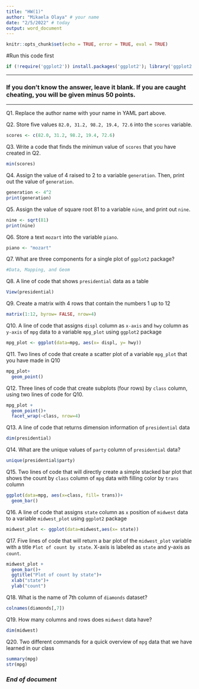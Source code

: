 ```yaml
---
title: "HW(1)"
author: "Mikaela Olaya" # your name
date: "2/5/2022" # today
output: word_document
---
```


```r
knitr::opts_chunk$set(echo = TRUE, error = TRUE, eval = TRUE)
```

#Run this code first
```r
if (!require('ggplot2')) install.packages('ggplot2'); library('ggplot2') 
```

***
### If you don't know the answer, leave it blank. If you are caught cheating, you will be given minus 50 points.   
***

Q1. Replace the author name with your name in YAML part above. 

Q2. Store five values `82.0, 31.2, 98.2, 19.4, 72.6` into the `scores` variable.
```r
scores <- c(82.0, 31.2, 98.2, 19.4, 72.6)
```

Q3. Write a code that finds the minimun value of `scores` that you have created in Q2.
```r
min(scores)
```

Q4. Assign the value of 4 raised to 2 to a variable `generation`. Then, print out the value of `generation`.
```r
generation <- 4^2
print(generation)
```

Q5. Assign the value of square root 81 to a variable `nine`, and print out `nine`.
```r
nine <- sqrt(81)
print(nine)
```

Q6. Store a text `mozart` into the variable `piano`.
```r
piano <- "mozart"
```

Q7. What are three components for a single plot of `ggplot2` package? 
```r

#Data, Mapping, and Geom 

```

Q8. A line of code that shows `presidential` data as a table
```r
View(presidential)
```

Q9. Create a matrix with 4 rows that contain the numbers 1 up to 12
```r
matrix(1:12, byrow= FALSE, nrow=4)
```

Q10. A line of code that assigns `displ` column as `x-axis` and `hwy` column as `y-axis` of `mpg` data to a variable `mpg_plot` using `ggplot2` package
```r
mpg_plot <- ggplot(data=mpg, aes(x= displ, y= hwy))
```

Q11. Two lines of code that create a scatter plot of a variable `mpg_plot` that you have made in Q10 
```r
mpg_plot+
  geom_point()
```

Q12. Three lines of code that create subplots (four rows) by `class` column, using two lines of code for Q10.
```r
mpg_plot +
  geom_point()+
  facet_wrap(~class, nrow=4)
```

Q13. A line of code that returns dimension information of `presidential` data
```r
dim(presidential)
```

Q14. What are the unique values of `party` column of `presidential` data?
```r
unique(presidential$party)
```

Q15. Two lines of code that will directly create a simple stacked bar plot that shows the count by `class` column of `mpg` data with filling color by `trans` column

```r
ggplot(data=mpg, aes(x=class, fill= trans))+
  geom_bar()
```

Q16. A line of code that assigns `state` column as `x` position of `midwest` data to a variable `midwest_plot` using `ggplot2` package
```r
midwest_plot <- ggplot(data=midwest,aes(x= state))
```

Q17. Five lines of code that will return a bar plot of the `midwest_plot` variable with a title `Plot of count by state`. X-axis is labeled as `state` and y-axis as `count`. 
```r
midwest_plot +
  geom_bar()+
  ggtitle("Plot of count by state")+
  xlab("state")+
  ylab("count")
```

Q18. What is the name of 7th column of `diamonds` dataset?
```r
colnames(diamonds[,7])
```

Q19. How many columns and rows does `midwest` data have?
```r
dim(midwest)
```

Q20. Two different commands for a quick overview of `mpg` data that we have learned in our class
```r
summary(mpg)
str(mpg)
```

### *End of document*
